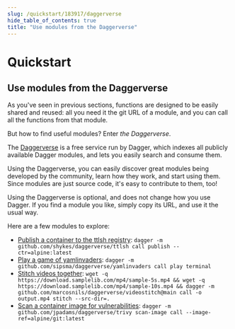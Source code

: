 ```yaml
---
slug: /quickstart/183917/daggerverse
hide_table_of_contents: true
title: "Use modules from the Daggerverse"
---
```


# Quickstart

## Use modules from the Daggerverse

As you've seen in previous sections, functions are designed to be easily shared and reused: all you need it the git URL of a module, and you can call all the functions from that module.

But how to find useful modules? Enter *the Daggerverse*.

The [Daggerverse](https://daggerverse.dev) is a free service run by Dagger, which indexes all publicly available Dagger modules, and lets you easily search and consume them.

Using the Daggerverse, you can easily discover great modules being developed by the community, learn how they work, and start using them. Since modules are just source code, it's easy to contribute to them, too!

Using the Daggerverse is optional, and does not change how you use Dagger. If you find a module you like, simply copy its URL, and use it the usual way.

Here are a few modules to explore:

- [Publish a container to the ttlsh registry](https://daggerverse.dev/mod/github.com/shykes/daggerverse/ttlsh): `dagger -m github.com/shykes/daggerverse/ttlsh call publish --ctr=alpine:latest`
- [Play a game of yamlinvaders](https://daggerverse.dev/mod/github.com/sipsma/daggerverse/yamlinvaders): `dagger -m github.com/sipsma/daggerverse/yamlinvaders call play terminal`
- [Stitch videos together](https://daggerverse.dev/mod/github.com/marcosnils/daggerverse/videostitch): `wget -q https://download.samplelib.com/mp4/sample-5s.mp4 && wget -q https://download.samplelib.com/mp4/sample-10s.mp4 && dagger -m github.com/marcosnils/daggerverse/videostitch@main call -o output.mp4 stitch --src-dir=.`
- [Scan a container image for vulnerabilities](https://daggerverse.dev/mod/github.com/jpadams/daggerverse/trivy): `dagger -m github.com/jpadams/daggerverse/trivy scan-image call --image-ref=alpine/git:latest`
